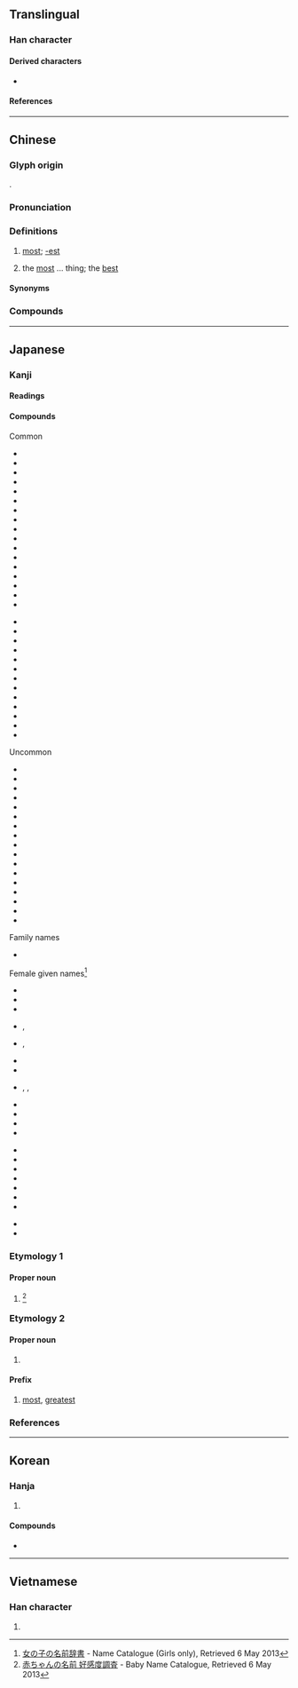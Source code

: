 {{character info}}
{{character info|0x2F8D4}}

==Translingual==
{{stroke order|strokes=12}}

===Han character===
{{Han char|rn=72|rad=日|as=8|sn=12|four=60147|canj=ASJE|ids=⿱⺜取 <small>(CJKVHT)</small>}}

====Derived characters====
*{{l|mul|[[𨅎]], [[𨣅]], [[㵊]], [[𩯉]], [[𦦣]], [[穝]], [[撮]], [[𣋁]], [[𣩡]], [[嘬]], [[樶]], [[𪧨]], [[熶]], [[襊]], [[繓]]([[𦈛]]), [[蕞]], [[𥳣]], [[𡡔]], [[𢄸]], [[𢢇]], [[𨼥]], [[𥊴]], [[𥕸]], [[𥪳]], [[𣠏]], [[䴝]], [[𪒙]], [[𪙦]]}}

====References====
{{Han ref|kx=0503.050|dkj=14301|dj=0877.040|hdz=21516.080|uh=6700}}

----

==Chinese==
{{zh-forms|alt=冣,㝡,𥦡,𣤜}}

===Glyph origin===
{{Han etym}}
{{Han compound|ls=psc|冃|取|c1=s|c2=p}}.

===Pronunciation===
{{zh-pron
|m=zuì
|m-s=zui4
|c=zeoi3
|c-t=dui1
|g=zui4
|h=pfs=chui;gd=zui4
|j=zui3
|mb=cuòi
|md=có̤i
|mn=chòe
|mn-t=zuê3
|w=2tsoe
|x=zei4
|mc=y
|oc=y
|ma=zh-zuì.ogg
|cat=adv,det
}}

===Definitions===
{{zh-hanzi}}

# [[most]]; [[-est]]
#: {{zh-x|最佳|optimal}}
# the [[most]] ... thing; the [[best]]
#: {{zh-x|世界 之 最|world '''records'''}}

====Synonyms====
{{zh-dial}}

===Compounds===
{{zh-der|最上|最初|最大公約數|最好|最後|最後通牒|最惠國待遇|最佳|最近|最為|最小公倍數|最終|最低工資|最佳拍檔|最先|最少|最敬禮|最簡分數|最速件|最適化|最高法院|最高當局|為善最樂}}

{{zh-cat|Beginning}}

----

==Japanese==

===Kanji===
{{ja-kanji|grade=4|rs=曰08}}

====Readings====
{{ja-readings
|goon=さい
|kanon=さい
|kun=もっと-も, つま-む
|nanori=もり
}}

====Compounds====
{{der-top3|Compounds of 最}}
; Common
* {{ja-r|最も|もっとも}}
* {{ja-r|最%愛|さい%あい|beloved}}
* {{ja-r|最%悪|さい%あく|the worst}}
* {{ja-r|最%下|さい%か|the lowest}}
* {{ja-r|最%強|さい%きょう|the strongest}}
* {{ja-r|最%近|さい%きん|recently}}
* {{ja-r|最%古|さい%こ|the oldest}}
* {{ja-r|最%高|さい%こう|highest; supreme}}
* {{ja-r|最%後|さい%ご|last}}
* {{ja-r|最%期|さい%ご|one's last moment}}
* {{ja-r|最%終|さい%しゅう|last; final; closing}}
* {{ja-r|最%初|さい%しょ|first; beginning}}
* {{ja-r|最%小|さい%しょう|the smallest}}
* {{ja-r|最%新|さい%しん|latest; newest}}
* {{ja-r|最%上|さい%じょう|best}}
* {{ja-r|最%善|さい%ぜん|the very best}}
* {{ja-r|最%多|さい%た|the most}}
{{der-mid3}}
* {{ja-r|最%短|さい%たん|the shortest}}
* {{ja-r|最%大|さい%だい|the greatest}}
* {{ja-r|最%中|さい%ちゅう|middlemost}}
* {{ja-r|最%長|さい%ちょう}}
* {{ja-r|最%低|さい%てい}}
* {{ja-r|最%適|さい%てき}}
* {{ja-r|最%良|さい%りょう}}
* {{ja-r|最%早|も%はや}}
* {{ja-r|最%寄り|も%より}}
* {{ja-r|最%恵%国|さい%けい%こく|most favored nation}}
* {{ja-r|最%盛%期|さい%せい%き|golden age}}
* {{ja-r|最%先%端|さい%せん%たん|cutting-edge}}
* {{ja-r|最%優%遇|さい%ゆう%ぐう}}
{{der-mid3}}
;Uncommon
* {{ja-r|最たる|さいたる}}
* {{ja-r|最%右|さい%う}}
* {{ja-r|最%遠|さい%えん}}
* {{ja-r|最%外|さい%がい}}
* {{ja-r|最%左|さい%さ}}
* {{ja-r|最%深|さい%しん}}
* {{ja-r|最%弱|さい%じゃく}}
* {{ja-r|最%前|さい%ぜん}}
* {{ja-r|最%速|さい%そく}}
* {{ja-r|最%南|さい%なん}}
* {{ja-r|最%果て|さい%はて}}
* {{ja-r|最%北|さい%ほく}}
* {{ja-r|最%敬%礼|さい%けい%れい}}
* {{ja-r|最%賃%法|さい%ちん%ほう}}
* {{ja-r|最%頻%値|さい%ひん%ち}}
* {{ja-r|最%安%値|さい%やす%ね}}
* {{ja-r|最%優%先|さい%ゆう%せん}}
{{der-bottom}}
{{der-top4|Names derived from 最}}
;Family names
* {{ja-r|最里|^もり}}

;Female given names<ref>[http://name.causality.jp 女の子の名前辞書] - Name Catalogue (Girls only), Retrieved 6 May 2013</ref>
* {{ja-r|最%下|^さい%か}}
* {{ja-r|最%子|^さい%こ}}
* {{ja-r|最%澄|^さい%ちょう}}
* {{ja-r|最%実|^さい%み}}, {{ja-r|最実|^さみ}}
* {{ja-r|最%美|^さい%み}}, {{ja-r|最美|^さみ}}
{{der-mid4}}
* {{ja-r|最%中|^さ%なか}}
* {{ja-r|最莉|^さり}}
* {{ja-r|最愛|^まな}}, {{ja-r|最愛|^もあ}}, {{ja-r|最%愛|^も%あい}}
* {{ja-r|最燃|^もえ}}
* {{ja-r|最可|^もか}}
* {{ja-r|最奈|^もな}}
* {{ja-r|最汝|^もな}}
{{der-mid4}}
* {{ja-r|最%萌|^も%もえ}}
* {{ja-r|瑚最|^こも}}
* {{ja-r|夜最|^やも}}
* {{ja-r|最央利|^さおり}}
* {{ja-r|最鶴生|^さつき}}
* {{ja-r|最登江|^さとえ}}
* {{ja-r|沙妃最|^さひも}}
{{der-mid4}}
* {{ja-r|最都子|^もとこ}}
* {{ja-r|都最実|^ともみ}}
{{der-bottom}}

===Etymology 1===

====Proper noun====
{{ja-pos|proper|かなめ}}

# {{given name|ja|male|sort=かなめ}} <ref>[https://web.archive.org/web/20180604003459/http://favorite-names.net/ 赤ちゃんの名前 好感度調査] - Baby Name Catalogue, Retrieved 6 May 2013</ref>

===Etymology 2===

====Proper noun====
{{ja-pos|proper|さい}}

# {{given name|ja|female|sort=さい}}

====Prefix====
{{ja-pos|prefix|さい}}

# [[most]], [[greatest]]

===References===
<references />

----

==Korean==

===Hanja===
{{ko-hanja|가장|최}}

# {{hanja form of|최|[[most]]}}

====Compounds====
* {{ko-l|최고|the [[best]]|最高}}

----

==Vietnamese==

===Han character===
{{vi-readings|reading=[[tối]], [[tíu]], [[tụi]], [[tếu]]|rs=曰08}}

# {{rfdef|vi|sort=曰08}}